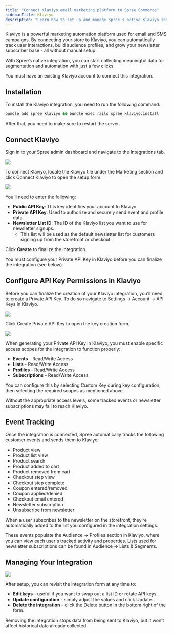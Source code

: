 ```yaml
---
title: "Connect Klaviyo email marketing platform to Spree Commerce"
sidebarTitle: Klaviyo
description: "Learn how to set up and manage Spree's native Klaviyo integration."
---
```


Klaviyo is a powerful marketing automation platform used for email and SMS campaigns. By connecting your store to Klaviyo, you can automatically track user interactions, build audience profiles, and grow your newsletter subscriber base - all without manual setup.

With Spree’s native integration, you can start collecting meaningful data for segmentation and automation with just a few clicks.

<Info>
  You must have an existing Klaviyo account to connect this integration.
</Info>

## Installation

To install the Klaviyo integration, you need to run the following command:

```bash
bundle add spree_klaviyo && bundle exec rails spree_klaviyo:install
```

After that, you need to make sure to restart the server.

## Connect Klaviyo

Sign in to your Spree admin dashboard and navigate to the Integrations tab. 

![](/images/integrations/klaviyo/1.klaviyo.png)

To connect Klaviyo, locate the Klaviyo tile under the Marketing section and click Connect Klaviyo to open the setup form.

![](/images/integrations/klaviyo/2.creation_form.png)

You’ll need to enter the following:

- **Public API Key**: This key identifies your account to Klaviyo.
- **Private API Key**: Used to authorize and securely send event and profile data.
- **Newsletter List ID**: The ID of the Klaviyo list you want to use for newsletter signups.
  - This list will be used as the default newsletter list for customers signing up from the storefront or checkout.

Click **Create** to finalize the integration.

<Info>
  You must configure your Private API Key in Klaviyo before you can finalize the integration (see below).
</Info>

## Configure API Key Permissions in Klaviyo

Before you can finalize the creation of your Klaviyo integration, you’ll need to create a Private API Key. To do so navigate to Settings → Account → API Keys in Klaviyo.

![](/images/integrations/klaviyo/3.create_private_key.png)

Click Create Private API Key to open the key creation form.

![](/images/integrations/klaviyo/4.configure_private_key.png)

When generating your Private API Key in Klaviyo, you must enable specific access scopes for the integration to function properly:

- **Events** - Read/Write Access
- **Lists** - Read/Write Access
- **Profiles** - Read/Write Access
- **Subscriptions** - Read/Write Access

You can configure this by selecting Custom Key during key configuration, then selecting the required scopes as mentioned above.

<Warning>
  Without the appropriate access levels, some tracked events or newsletter subscriptions may fail to reach Klaviyo.
</Warning>

## Event Tracking

Once the integration is connected, Spree automatically tracks the following customer events and sends them to Klaviyo:

- Product view
- Product list view
- Product search
- Product added to cart
- Product removed from cart
- Checkout step view
- Checkout step complete
- Coupon entered/removed
- Coupon applied/denied
- Checkout email entered
- Newsletter subscription
- Unsubscribe from newsletter

<Note>
  When a user subscribes to the newsletter on the storefront, they’re automatically added to the list you configured in the integration settings.
</Note>

These events populate the Audience → Profiles section in Klaviyo, where you can view each user's tracked activity and properties. Lists used for newsletter subscriptions can be found in Audience → Lists & Segments.

## Managing Your Integration

![](/images/integrations/klaviyo/5.manage_integration.png)

After setup, you can revisit the integration form at any time to:

- **Edit keys** - useful if you want to swap out a list ID or rotate API keys.
- **Update configuration** - simply adjust the values and click Update.
- **Delete the integration** - click the Delete button in the bottom right of the form.

<Note>
  Removing the integration stops data from being sent to Klaviyo, but it won’t affect historical data already collected.
</Note>
